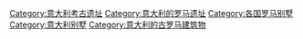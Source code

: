 [[Category:意大利考古遗址|Category:意大利考古遗址]]
[[Category:意大利的罗马遗址|Category:意大利的罗马遗址]]
[[Category:各国罗马别墅|Category:各国罗马别墅]]
[[Category:意大利别墅|Category:意大利别墅]]
[[Category:意大利的古罗马建筑物|Category:意大利的古罗马建筑物]]